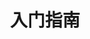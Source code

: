 ---
source-updated-at: 2025-05-16T04:52:11.000Z
translation-updated-at: 2025-05-21T19:10:51.684Z
title: 入门指南
description: 学习如何使用 Next.js 创建全栈 Web 应用程序。
---